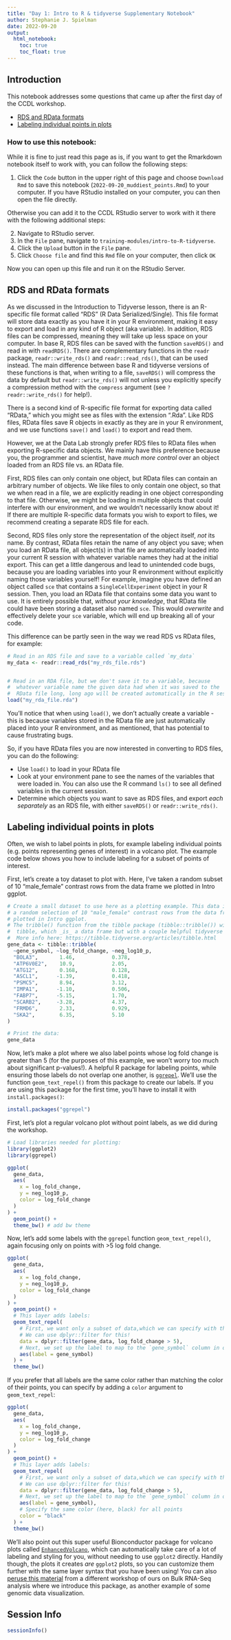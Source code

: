 ```yaml
---
title: "Day 1: Intro to R & tidyverse Supplementary Notebook"
author: Stephanie J. Spielman
date: 2022-09-20
output:   
  html_notebook: 
    toc: true
    toc_float: true
---
```



## Introduction

This notebook addresses some questions that came up after the first day of the CCDL workshop.

- [RDS and RData formats](#rds-and-rdata-formats)
- [Labeling individual points in plots](#labeling-individual-points-in-plots)

### How to use this notebook: 

While it is fine to just read this page as is, if you want to get the Rmarkdown notebook itself to work with, you can follow the following steps:

1. Click the `Code` button in the upper right of this page and choose `Download Rmd` to save this notebook (`2022-09-20_muddiest_points.Rmd`) to your computer.
If you have RStudio installed on your computer, you can then open the file directly.

Otherwise you can add it to the CCDL RStudio server to work with it there with the following additional steps:

2. Navigate to RStudio server.  
3. In the `File` pane, navigate to `training-modules/intro-to-R-tidyverse`.     
4. Click the `Upload` button in the `File` pane.   
5. Click `Choose file` and find this `Rmd` file on your computer, then click `OK`  

Now you can open up this file and run it on the RStudio Server. 


## RDS and RData formats

As we discussed in the Introduction to Tidyverse lesson, there is an R-specific file format called "RDS"  (R Data Serialized/Single). 
This file format will store data exactly as you have it in your R environment, making it easy to export and load in any kind of R object (aka variable). 
In addition, RDS files can be compressed, meaning they will take up less space on your computer.
In base R, RDS files can be saved with the function `saveRDS()` and read in with `readRDS()`.
There are complementary functions in the `readr` package, `readr::write_rds()` and `readr::read_rds()`, that can be used instead.
The main difference between base R and tidyverse versions of these functions is that, when writing to a file, `saveRDS()` will compress the data by default but `readr::write_rds()` will not unless you explicitly specify a compression method with the `compress` argument (see `?readr::write_rds()` for help!).

There is a second kind of R-specific file format for exporting data called "RData," which you might see as files with the extension ".Rda". 
Like RDS files, RData files save R objects in exactly as they are in your R environment, and we use functions `save()` and `load()` to export and read them. 


However, we at the Data Lab strongly prefer RDS files to RData files when exporting R-specific data objects. 
We mainly have this preference because you, the programmer and scientist, have _much more control_ over an object loaded from an RDS file vs. an RData file.

First, RDS files can only contain one object, but RData files can contain an arbitrary number of objects.
We like files to only contain one object, so that we when read in a file, we are explicitly reading in one object corresponding to that file. 
Otherwise, we might be loading in multiple objects that could interfere with our environment, and we wouldn't necessarily know about it!
If there are multiple R-specific data formats you wish to export to files, we recommend creating a separate RDS file for each.

Second, RDS files only store the representation of the object itself, _not_ its name. 
By contrast, RData files retain the name of any object you save; when you load an RData file, all object(s) in that file are automatically loaded into your current R session with whatever variable names they had at the initial export.
This can get a little dangerous and lead to unintended code bugs, because you are loading variables into your R environment without explicitly naming those variables yourself! 
For example, imagine you have defined an object called `sce` that contains a `SingleCellExperiment` object in your R session.
Then, you load an RData file that contains some data you want to use.
It is entirely possible that, _without your knowledge_, that RData file could have been storing a dataset also named `sce`. 
This would _overwrite_ and effectively delete your `sce` variable, which will end up breaking all of your code.

This difference can be partly seen in the way we read RDS vs RData files, for example:

```r
# Read in an RDS file and save to a variable called `my_data`
my_data <- readr::read_rds("my_rds_file.rds")


# Read in an RDA file, but we don't save it to a variable, because
#  whatever variable name the given data had when it was saved to the 
#  RData file long, long ago will be created automatically in the R session
load("my_rda_file.rda")
```

You'll notice that when using `load()`, we don't actually create a variable - this is because variables stored in the RData file are just automatically placed into your R environment, and as mentioned, that has potential to cause frustrating bugs.


So, if you have RData files you are now interested in converting to RDS files, you can do the following:

- Use `load()` to load in your RData file
- Look at your environment pane to see the names of the variables that were loaded in. 
 You can also use the R command `ls()` to see all defined variables in the current session.
- Determine which objects you want to save as RDS files, and export _each separately_ as an RDS file, with either `saveRDS()` or `readr::write_rds()`.



## Labeling individual points in plots

Often, we wish to label points in plots, for example labeling individual points (e.g. points representing genes of interest) in a volcano plot. 
The example code below shows you how to include labeling for a subset of points of interest.

First, let's create a toy dataset to plot with.
Here, I've taken a random subset of 10 "male_female" contrast rows from the data frame we plotted in Intro ggplot.


```r
# Create a small dataset to use here as a plotting example. This data is actually
# a random selection of 10 "male_female" contrast rows from the data frame we 
# plotted in Intro ggplot.
# The tribble() function from the tibble package (tibble::tribble()) will create a
#  tibble, which _is_ a data frame but with a couple helpful tidyverse features
#  More info here: https://tibble.tidyverse.org/articles/tibble.html
gene_data <- tibble::tribble(
  ~gene_symbol, ~log_fold_change, ~neg_log10_p,
  "BOLA3",       1.46,            0.378,
  "ATP6V0E2",    10.9,            2.05, 
  "ATG12",       0.168,           0.128,
  "ASCL1",      -1.39,            0.418,
  "PSMC5",       8.94,            3.12, 
  "IMPA1",      -1.10,            0.506,
  "FABP7",      -5.15,            1.70, 
  "SCARB2",     -3.28,            4.37, 
  "FRMD6",       2.33,            0.929,
  "SKA2",        6.35,            5.10 
)

# Print the data:
gene_data
```



Now, let's make a plot where we also label points whose log fold change is greater than 5 (for the purposes of this example, we won't worry too much about significant p-values!).
A helpful R package for labeling points, while ensuring those labels do not overlap one another, is [`ggrepel`](https://ggrepel.slowkow.com/). 
We'll use the function `geom_text_repel()` from this package to create our labels.
If you are using this package for the first time, you'll have to install it with `install.packages()`:
```r
install.packages("ggrepel")
```


First, let's plot a regular volcano plot without point labels, as we did during the workshop.

```r
# Load libraries needed for plotting:
library(ggplot2)
library(ggrepel)

ggplot(
  gene_data, 
  aes(
    x = log_fold_change,
    y = neg_log10_p,
    color = log_fold_change
  )
) + 
  geom_point() + 
  theme_bw() # add bw theme
```

Now, let's add some labels with the `ggrepel` function `geom_text_repel()`, again focusing only on points with >5 log fold change.


```r
ggplot(
  gene_data, 
  aes(
    x = log_fold_change,
    y = neg_log10_p,
    color = log_fold_change
  )
) + 
  geom_point() +
  # This layer adds labels:
  geom_text_repel(
    # First, we want only a subset of data,which we can specify with the `data` argument. 
    # We can use dplyr::filter for this!
    data = dplyr::filter(gene_data, log_fold_change > 5),
    # Next, we set up the label to map to the `gene_symbol` column in our data
    aes(label = gene_symbol)
  ) + 
  theme_bw() 
```

If you prefer that all labels are the same color rather than matching the color of their points, you can specify by adding a `color` argument to `geom_text_repel`:


```r
ggplot(
  gene_data, 
  aes(
    x = log_fold_change,
    y = neg_log10_p,
    color = log_fold_change
  )
) + 
  geom_point() +
  # This layer adds labels:
  geom_text_repel(
    # First, we want only a subset of data,which we can specify with the `data` argument. 
    # We can use dplyr::filter for this!
    data = dplyr::filter(gene_data, log_fold_change > 5),
    # Next, we set up the label to map to the `gene_symbol` column in our data
    aes(label = gene_symbol),
    # Specify the same color (here, black) for all points
    color = "black"
  ) + 
  theme_bw() 
```


We'll also point out this super useful Bionconductor package for volcano plots called [`EnhancedVolcano`](https://bioconductor.org/packages/release/bioc/vignettes/EnhancedVolcano/inst/doc/EnhancedVolcano.html), which can automatically take care of a lot of labeling and styling for you, without needing to use `ggplot2` directly.
Handily though, the plots it creates _are_ `ggplot2` plots, so you can customize them further with the same layer syntax that you have been using!
You can also [peruse this material](https://github.com/AlexsLemonade/training-modules/blob/fa3abe50c17ca369b352ae22e2367096a51fef5f/RNA-seq/05-nb_cell_line_DESeq2.Rmd) from a different workshop of ours on Bulk RNA-Seq analysis where we introduce this package, as another example of some genomic data visualization.


## Session Info

```r
sessionInfo()
```





